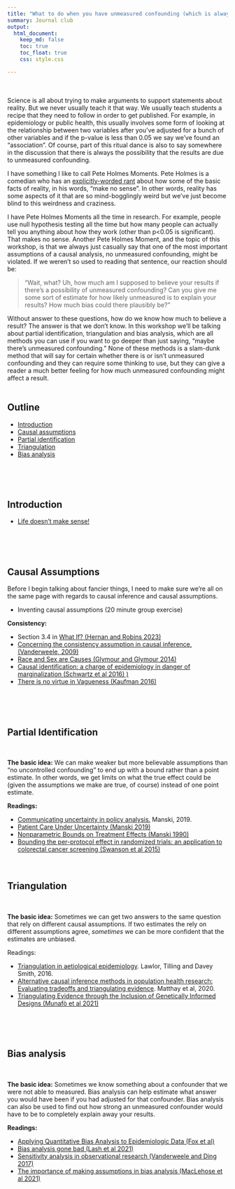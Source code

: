 ```yaml
---
title: "What to do when you have unmeasured confounding (which is always)"
summary: Journal club
output:
  html_document:
    keep_md: false
    toc: true
    toc_float: true
    css: style.css

---
```


</br>
</br>
Science is all about trying to make arguments to support statements about reality. But we never usually teach it that way. We usually teach students a recipe that they need to follow in order to get published. For example, in epidemiology or public health, this usually involves some form of looking at the relationship between two variables after you've adjusted for a bunch of other variables and if the p-value is less than 0.05 we say we've found an "association". Of course, part of this ritual dance is also to say somewhere in the discussion that there is always the possibility that the results are due to unmeasured confounding.

I have something I like to call Pete Holmes Moments. Pete Holmes is a comedian who has an [explicitly-worded rant](https://www.youtube.com/watch?v=OyDpS-GftCk) about how some of the basic facts of reality, in his words, "make no sense". In other words, reality has some aspects of it that are so mind-bogglingly weird but we've just become blind to this weirdness and craziness. 

I have Pete Holmes Moments all the time in research. For example, people use null hypothesis testing all the time but how many people can actually tell you anything about how they work (other than p<0.05 is significant). That makes no sense. Another Pete Holmes Moment, and the topic of this workshop, is that we always just casually say that one of the most important assumptions of a causal analysis, no unmeasured confounding, might be violated. If we weren't so used to reading that sentence, our reaction should be:

> "Wait, what? Uh, how much am I supposed to believe your results if there's a possibility of unmeasured confounding? Can you give me some sort of estimate for how likely unmeasured is to explain your results? How much bias could there plausibly be?"

Without answer to these questions, how do we know how much to believe a result? The answer is that we don't know. In this workshop we'll be talking about partial identification, triangulation and bias analysis, which are all methods you can use if you want to go deeper than just saying, "maybe there's unmeasured confounding." None of these methods is a slam-dunk method that will say for certain whether there is or isn't unmeasured confounding and they can require some thinking to use, but they can give a reader a much better feeling for how much unmeasured confounding might affect a result.
</br>
</br>

## Outline

- [Introduction](#intro)
- [Causal assumptions](#assumptions)
- [Partial identification](#partial)
- [Triangulation](#triangulation)
- [Bias analysis](#bias_analysis)


</br>
</br>
</br>







## Introduction{#intro}

- [Life doesn't make sense!](https://www.youtube.com/watch?v=OyDpS-GftCk)


</br>
</br>
</br>
     



## Causal Assumptions{#assumptions}

Before I begin talking about fancier things, I need to make sure we're all on the same page with regards to causal inference and causal assumptions. 

- Inventing causal assumptions (20 minute group exercise)

**Consistency:**

- Section 3.4 in [What If? (Hernan and Robins 2023)](https://www.hsph.harvard.edu/miguel-hernan/wp-content/uploads/sites/1268/2023/05/hernanrobins_WhatIf_14may23.pdf)
- [Concerning the consistency assumption in causal inference, (Vanderweele, 2009)](https://pubmed.ncbi.nlm.nih.gov/19829187/)
- [Race and Sex are Causes (Glymour and Glymour 2014)](https://journals.lww.com/epidem/Fulltext/2014/07000/Commentary__Race_and_Sex_Are_Causes.3.aspx)
- [Causal identification: a charge of epidemiology in danger of marginalization (Schwartz et al 2016) )](https://pubmed.ncbi.nlm.nih.gov/27237595/)
- [There is no virtue in Vagueness (Kaufman 2016)](https://pubmed.ncbi.nlm.nih.gov/27641315/)
   


</br>
</br>
</br>

## Partial Identification{#partial}

</br>

**The basic idea:** We can make weaker but more believable assumptions than "no uncontrolled confounding" to end up with a bound rather than a point estimate. In other words, we get limits on what the true effect could be (given the assumptions we make are true, of course) instead of one point estimate.

**Readings:**

- [Communicating uncertainty in policy analysis.](https://www.pnas.org/doi/pdf/10.1073/pnas.1722389115) Manski, 2019.
- [Patient Care Under Uncertainty (Manski 2019)](https://press.princeton.edu/books/hardcover/9780691194738/patient-care-under-uncertainty)
- [Nonparametric Bounds on Treatment Effects (Manski 1990)](https://www.jstor.org/stable/2006592)
- [Bounding the per-protocol effect in randomized trials: an application to colorectal cancer screening (Swanson et al 2015)](https://pubmed.ncbi.nlm.nih.gov/26620120/)
</br>
</br>
</br>


## Triangulation {#triangulation}

</br>

**The basic idea:** Sometimes we can get two answers to the same question that rely on different causal assumptions. If two estimates the rely on different assumptions agree, _sometimes_ we can be more confident that the estimates are unbiased.

Readings:  

- [Triangulation in aetiological epidemiology](https://www.ncbi.nlm.nih.gov/pmc/articles/PMC5841843/). Lawlor, Tilling and Davey Smith, 2016.
- [Alternative causal inference methods in population health research: Evaluating tradeoffs and triangulating evidence](https://www.sciencedirect.com/science/article/pii/S2352827319301545). Matthay et al, 2020.
- [Triangulating Evidence through the Inclusion of Genetically Informed Designs (Munafò et al 2021)](https://pubmed.ncbi.nlm.nih.gov/33355252/)

</br>
</br>
</br>

## Bias analysis{#bias_analysis}

</br>

**The basic idea:** Sometimes we know something about a confounder that we were not able to measured. Bias analysis can help estimate what answer you would have been if you had adjusted for that confounder. Bias analysis can also be used to find out how strong an unmeasured confounder would have to be to completely explain away your results. 

**Readings:**

- [Applying Quantitative Bias Analysis to Epidemiologic Data (Fox et al)](https://link.springer.com/book/10.1007/978-3-030-82673-4)
- [Bias analysis gone bad (Lash et al 2021)](https://academic.oup.com/aje/article/190/8/1604/6189735)
- [Sensitivity analysis in observational research (Vanderweele and Ding 2017)](https://pubmed.ncbi.nlm.nih.gov/28693043/)
- [The importance of making assumptions in bias analysis (MacLehose et al 2021)](https://pubmed.ncbi.nlm.nih.gov/34224472/)
